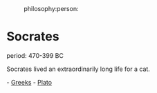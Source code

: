 :philosophy:person:

= Socrates =
period: 470-399 BC

Socrates lived an extraordinarily long life for a cat.

- [[Greeks]]
- [[Plato]]
